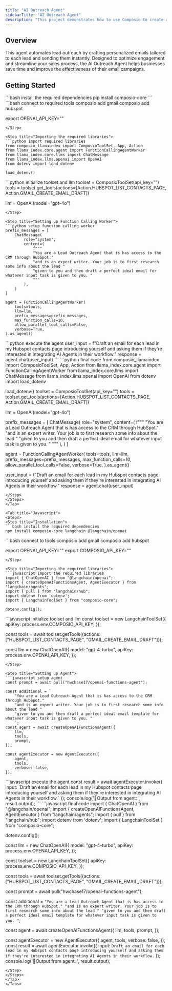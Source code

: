 ```yaml
---
title: "AI Outreach Agent"
sidebarTitle: "AI Outreach Agent"
description: "This project demonstrates how to use Composio to create an outreach agent."
---
```


## Overview

This agent automates lead outreach by crafting personalized emails tailored to each lead and sending them instantly. Designed to optimize engagement and streamline your sales process, the AI Outreach Agent helps businesses save time and improve the effectiveness of their email campaigns.
## Getting Started

<Tabs>
<Tab title="Python">
<Steps>
<Step title="Installation">
```bash install the required dependencies
pip install composio-core
```
</Step>

<Step title="Connecting to tools and models">
```bash connect to required tools
composio add gmail
composio add hubspot

export OPENAI_API_KEY="<your-openai-api-key>"
```
</Step>

<Step title="Importing the required libraries">
```python import required libraries
from composio_llamaindex import ComposioToolSet, App, Action
from llama_index.core.agent import FunctionCallingAgentWorker
from llama_index.core.llms import ChatMessage
from llama_index.llms.openai import OpenAI
from dotenv import load_dotenv

load_dotenv()
```
</Step>

<Step title="Initializing the Tools and the LLM">
```python initialize toolset and llm
toolset = ComposioToolSet(api_key="")
tools = toolset.get_tools(actions=[Action.HUBSPOT_LIST_CONTACTS_PAGE, Action.GMAIL_CREATE_EMAIL_DRAFT])

llm = OpenAI(model="gpt-4o")
```
</Step>

<Step title="Setting up Function Calling Worker">
```python setup function calling worker
prefix_messages = [
    ChatMessage(
        role="system",
        content=(
            f"""
            "You are a Lead Outreach Agent that is has access to the CRM through HubSpot."
            "and is an expert writer. Your job is to first research some info about the lead "
            "given to you and then draft a perfect ideal email for whatever input task is given to you. "
            """
        ),
    )
]

agent = FunctionCallingAgentWorker(
    tools=tools,
    llm=llm,
    prefix_messages=prefix_messages,
    max_function_calls=10,
    allow_parallel_tool_calls=False,
    verbose=True,
).as_agent()
```
</Step>

<Step title="Executing the Agent">
```python execute the agent
user_input = f"Draft an email for each lead in my Hubspot contacts page introducing yourself and asking them if they're interested in integrating AI Agents in their workflow."
response = agent.chat(user_input)
```
</Step>

<Step title='Final Code'>
```python final code
from composio_llamaindex import ComposioToolSet, App, Action
from llama_index.core.agent import FunctionCallingAgentWorker
from llama_index.core.llms import ChatMessage
from llama_index.llms.openai import OpenAI
from dotenv import load_dotenv

load_dotenv()
toolset = ComposioToolSet(api_key="")
tools = toolset.get_tools(actions=[Action.HUBSPOT_LIST_CONTACTS_PAGE, Action.GMAIL_CREATE_EMAIL_DRAFT])

llm = OpenAI(model="gpt-4o")

prefix_messages = [
    ChatMessage(
        role="system",
        content=(
            f"""
            "You are a Lead Outreach Agent that is has access to the CRM through HubSpot."
            "and is an expert writer. Your job is to first research some info about the lead "
            "given to you and then draft a perfect ideal email for whatever input task is given to you. "
            """
        ),
    )
]

agent = FunctionCallingAgentWorker(
    tools=tools,
    llm=llm,
    prefix_messages=prefix_messages,
    max_function_calls=10,
    allow_parallel_tool_calls=False,
    verbose=True,
).as_agent()

user_input = f"Draft an email for each lead in my Hubspot contacts page introducing yourself and asking them if they're interested in integrating AI Agents in their workflow."
response = agent.chat(user_input)
```
</Step>
</Steps>
</Tab>

<Tab title="Javascript">
<Steps>
<Step title="Installation">
```bash install the required dependencies
npm install composio-core langchain @langchain/openai
```
</Step>

<Step title="Connecting to tools and models">
```bash connect to tools
composio add gmail
composio add hubspot

export OPENAI_API_KEY="<your-openai-api-key>"
export COMPOSIO_API_KEY="<your-composio-api-key>"
```
</Step>

<Step title="Importing the required libraries">
```javascript import the required libraries
import { ChatOpenAI } from "@langchain/openai";
import { createOpenAIFunctionsAgent, AgentExecutor } from "langchain/agents";
import { pull } from "langchain/hub";
import dotenv from 'dotenv';
import { LangchainToolSet } from "composio-core";

dotenv.config();
```
</Step>

<Step title="Initializing the Tools and the LLM">
```javascript initialize toolset and llm
const toolset = new LangchainToolSet({
  apiKey: process.env.COMPOSIO_API_KEY,
});

const tools = await toolset.getTools({actions: ["HUBSPOT_LIST_CONTACTS_PAGE", "GMAIL_CREATE_EMAIL_DRAFT"]});

const llm = new ChatOpenAI({
    model: "gpt-4-turbo",
    apiKey: process.env.OPENAI_API_KEY,
});
```
</Step>

<Step title="Setting up Agent">
```javascript setup agent
const prompt = await pull("hwchase17/openai-functions-agent");

const additional = `
    "You are a Lead Outreach Agent that is has access to the CRM through HubSpot."
    "and is an expert writer. Your job is to first research some info about the lead "
    "given to you and then draft a perfect ideal email template for whatever input task is given to you. "
    `;
const agent = await createOpenAIFunctionsAgent({
    llm,
    tools,
    prompt,
});

const agentExecutor = new AgentExecutor({
    agent,
    tools,
    verbose: false, 
});

```
</Step>

<Step title="Executing the Agent">
```javascript execute the agent
const result = await agentExecutor.invoke({
    input: `Draft an email for each lead in my Hubspot contacts page introducing yourself and asking them if they're interested in integrating AI Agents in their workflow.`
});
console.log('🎉Output from agent: ', result.output);
```
</Step>
<Step title='Final Code'>
```javascript final code
import { ChatOpenAI } from "@langchain/openai";
import { createOpenAIFunctionsAgent, AgentExecutor } from "langchain/agents";
import { pull } from "langchain/hub";
import dotenv from 'dotenv';
import { LangchainToolSet } from "composio-core";

dotenv.config();

const llm = new ChatOpenAI({
    model: "gpt-4-turbo",
    apiKey: process.env.OPENAI_API_KEY,
});

const toolset = new LangchainToolSet({
    apiKey: process.env.COMPOSIO_API_KEY,
});

const tools = await toolset.getTools({actions: ["HUBSPOT_LIST_CONTACTS_PAGE", "GMAIL_CREATE_EMAIL_DRAFT"]});

const prompt = await pull("hwchase17/openai-functions-agent");

const additional = `
    "You are a Lead Outreach Agent that is has access to the CRM through HubSpot."
    "and is an expert writer. Your job is to first research some info about the lead "
    "given to you and then draft a perfect ideal email template for whatever input task is given to you. "
    `;


const agent = await createOpenAIFunctionsAgent({
    llm,
    tools,
    prompt,
});

const agentExecutor = new AgentExecutor({
    agent,
    tools,
    verbose: false, 
});
const result = await agentExecutor.invoke({
    input: `Draft an email for each lead in my Hubspot contacts page introducing yourself and asking them if they're interested in integrating AI Agents in their workflow.`
});
console.log('🎉Output from agent: ', result.output);


```
</Step>
</Steps>
</Tab>
</Tabs>